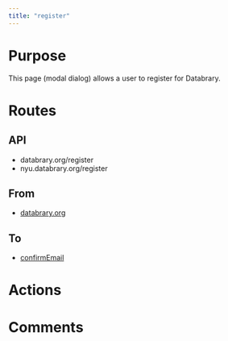 ```yaml
---
title: "register"
---
```


# Purpose

This page (modal dialog) allows a user to register for Databrary.

# Routes

## API

- databrary.org/register
- nyu.databrary.org/register

## From

- [databrary.org](index.html)

## To

- [confirmEmail](confirmEmail.html)

# Actions

# Comments

